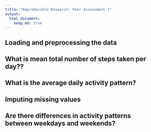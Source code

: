 ```yaml
---
title: "Reproducible Research: Peer Assessment 1"
output: 
  html_document:
    keep_md: true
---
```



## Loading and preprocessing the data



## What is mean total number of steps taken per day??



## What is the average daily activity pattern?



## Imputing missing values



## Are there differences in activity patterns between weekdays and weekends?
